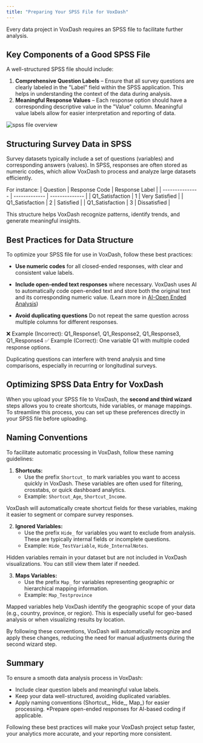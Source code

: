 ```yaml
---
title: "Preparing Your SPSS File for VoxDash" 
---
```

Every data project in VoxDash requires an SPSS file to facilitate further analysis.

## **Key Components of a Good SPSS File**

A well-structured SPSS file should include:

1. **Comprehensive Question Labels** – Ensure that all survey questions are clearly labeled in the "Label" field within the SPSS application. This helps in understanding the context of the data during analysis.  
2. **Meaningful Response Values** – Each response option should have a corresponding descriptive value in the "Value" column. Meaningful value labels allow for easier interpretation and reporting of data.
<Frame>
  <img src="/images/sav-file.png" alt="spss file overview" style={{ borderRadius: '0.5rem' }} />
</Frame>

## **Structuring Survey Data in SPSS**
Survey datasets typically include a set of questions (variables) and corresponding answers (values). In SPSS, responses are often stored as numeric codes, which allow VoxDash to process and analyze large datasets efficiently.

For instance:
| Question        | Response Code | Response Label |
| --------------- | ------------- | -------------- |
| Q1_Satisfaction | 1             | Very Satisfied |
| Q1_Satisfaction | 2             | Satisfied      |
| Q1_Satisfaction | 3             | Dissatisfied   |

This structure helps VoxDash recognize patterns, identify trends, and generate meaningful insights.

## **Best Practices for Data Structure**
To optimize your SPSS file for use in VoxDash, follow these best practices:

* **Use numeric codes** for all closed-ended responses, with clear and consistent value labels.

* **Include open-ended text responses** where necessary. VoxDash uses AI to automatically code open-ended text and store both the original text and its corresponding numeric value. (Learn more in [AI-Open Ended Analysis](/AI-&-Analysis/AI-Open-Ended-Analysis))

* **Avoid duplicating questions** Do not repeat the same question across multiple columns for different responses.

❌ Example (Incorrect): Q1_Response1, Q1_Response2, Q1_Response3, Q1_Response4
✅ Example (Correct): One variable Q1 with multiple coded response options.

Duplicating questions can interfere with trend analysis and time comparisons, especially in recurring or longitudinal surveys. 

## **Optimizing SPSS Data Entry for VoxDash**
When you upload your SPSS file to VoxDash, the **second and third wizard** steps allows you to create shortcuts, hide variables, or manage mappings. To streamline this process, you can set up these preferences directly in your SPSS file before uploading.

## **Naming Conventions**
To facilitate automatic processing in VoxDash, follow these naming guidelines:
1. **Shortcuts:**  
   * Use the prefix `Shortcut_` to mark variables you want to access quickly in VoxDash. 
These variables are often used for filtering, crosstabs, or quick dashboard analytics.    
   * Example: `Shortcut_Age`, `Shortcut_Income`.  

VoxDash will automatically create shortcut fields for these variables, making it easier to segment or compare survey responses.

2. **Ignored Variables:**  
   * Use the prefix `Hide_` for variables you want to exclude from analysis. 
These are typically internal fields or incomplete questions.
   * Example: `Hide_TestVariable`, `Hide_InternalNotes`.

Hidden variables remain in your dataset but are not included in VoxDash visualizations. You can still view them later if needed.

3. **Maps Variables:**  
   * Use the prefix `Map_` for variables representing geographic or hierarchical mapping information.
   * Example: `Map_Testprovince`

Mapped variables help VoxDash identify the geographic scope of your data (e.g., country, province, or region). This is especially useful for geo-based analysis or when visualizing results by location.

By following these conventions, VoxDash will automatically recognize and apply these changes, reducing the need for manual adjustments during the second wizard step.

## **Summary**
To ensure a smooth data analysis process in VoxDash:
* Include clear question labels and meaningful value labels.
* Keep your data well-structured, avoiding duplicated variables.
* Apply naming conventions (Shortcut_, Hide_, Map_) for easier processing.
*Prepare open-ended responses for AI-based coding if applicable.

Following these best practices will make your VoxDash project setup faster, your analytics more accurate, and your reporting more consistent.